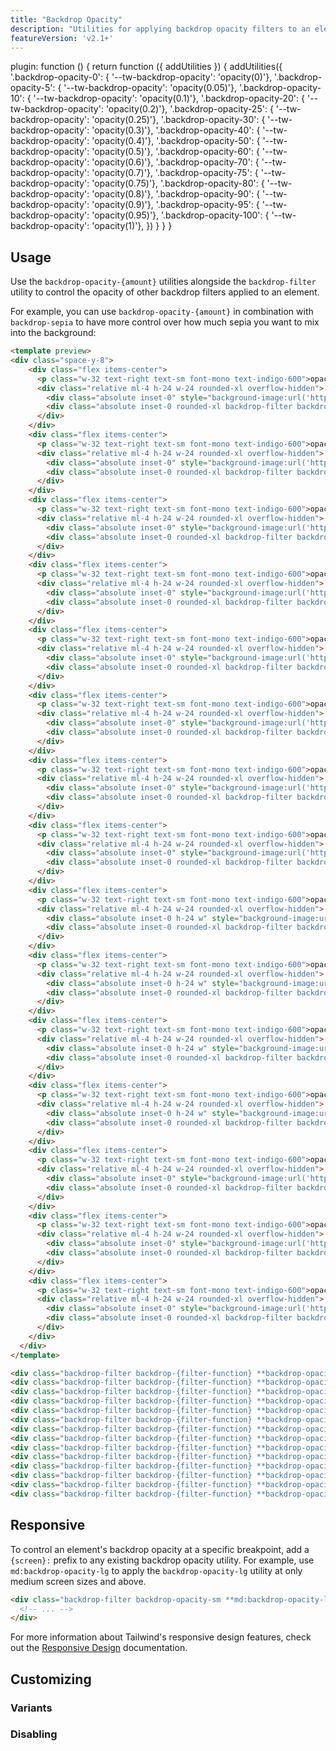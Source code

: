 ```yaml
---
title: "Backdrop Opacity"
description: "Utilities for applying backdrop opacity filters to an element."
featureVersion: 'v2.1+'
---
```



  plugin: function () {
    return function ({ addUtilities }) {
      addUtilities({
        '.backdrop-opacity-0': { '--tw-backdrop-opacity': 'opacity(0)'},
        '.backdrop-opacity-5': { '--tw-backdrop-opacity': 'opacity(0.05)'},
        '.backdrop-opacity-10': { '--tw-backdrop-opacity': 'opacity(0.1)'},
        '.backdrop-opacity-20': { '--tw-backdrop-opacity': 'opacity(0.2)'},
        '.backdrop-opacity-25': { '--tw-backdrop-opacity': 'opacity(0.25)'},
        '.backdrop-opacity-30': { '--tw-backdrop-opacity': 'opacity(0.3)'},
        '.backdrop-opacity-40': { '--tw-backdrop-opacity': 'opacity(0.4)'},
        '.backdrop-opacity-50': { '--tw-backdrop-opacity': 'opacity(0.5)'},
        '.backdrop-opacity-60': { '--tw-backdrop-opacity': 'opacity(0.6)'},
        '.backdrop-opacity-70': { '--tw-backdrop-opacity': 'opacity(0.7)'},
        '.backdrop-opacity-75': { '--tw-backdrop-opacity': 'opacity(0.75)'},
        '.backdrop-opacity-80': { '--tw-backdrop-opacity': 'opacity(0.8)'},
        '.backdrop-opacity-90': { '--tw-backdrop-opacity': 'opacity(0.9)'},
        '.backdrop-opacity-95': { '--tw-backdrop-opacity': 'opacity(0.95)'},
        '.backdrop-opacity-100': { '--tw-backdrop-opacity': 'opacity(1)'},
      })
    }
  }
}

## Usage

Use the `backdrop-opacity-{amount}` utilities alongside the `backdrop-filter` utility to control the opacity of other backdrop filters applied to an element.

For example, you can use `backdrop-opacity-{amount}` in combination with `backdrop-sepia` to have more control over how much sepia you want to mix into the background:

```html lightBlue
<template preview>
<div class="space-y-8">
    <div class="flex items-center">
      <p class="w-32 text-right text-sm font-mono text-indigo-600">opacity-0</p>
      <div class="relative ml-4 h-24 w-24 rounded-xl overflow-hidden">
        <div class="absolute inset-0" style="background-image:url('https://images.unsplash.com/photo-1608501821300-4f99e58bba77?ixid=MnwxMjA3fDB8MHxwaG90by1wYWdlfHx8fGVufDB8fHx8&ixlib=rb-1.2.1&auto=format&fit=crop&w=96&q=80&duotone=3730A3,4338CA&duotone-alpha=50');"></div>
        <div class="absolute inset-0 rounded-xl backdrop-filter backdrop-sepia backdrop-opacity-0 overflow-hidden"></div>
      </div>
    </div>
    <div class="flex items-center">
      <p class="w-32 text-right text-sm font-mono text-indigo-600">opacity-5</p>
      <div class="relative ml-4 h-24 w-24 rounded-xl overflow-hidden">
        <div class="absolute inset-0" style="background-image:url('https://images.unsplash.com/photo-1608501821300-4f99e58bba77?ixid=MnwxMjA3fDB8MHxwaG90by1wYWdlfHx8fGVufDB8fHx8&ixlib=rb-1.2.1&auto=format&fit=crop&w=96&q=80&duotone=3730A3,4338CA&duotone-alpha=50');"></div>
        <div class="absolute inset-0 rounded-xl backdrop-filter backdrop-sepia backdrop-opacity-5 overflow-hidden"></div>
      </div>
    </div>
    <div class="flex items-center">
      <p class="w-32 text-right text-sm font-mono text-indigo-600">opacity-10</p>
      <div class="relative ml-4 h-24 w-24 rounded-xl overflow-hidden">
        <div class="absolute inset-0" style="background-image:url('https://images.unsplash.com/photo-1608501821300-4f99e58bba77?ixid=MnwxMjA3fDB8MHxwaG90by1wYWdlfHx8fGVufDB8fHx8&ixlib=rb-1.2.1&auto=format&fit=crop&w=96&q=80&duotone=3730A3,4338CA&duotone-alpha=50');"></div>
        <div class="absolute inset-0 rounded-xl backdrop-filter backdrop-sepia backdrop-opacity-10 overflow-hidden"></div>
      </div>
    </div>
    <div class="flex items-center">
      <p class="w-32 text-right text-sm font-mono text-indigo-600">opacity-20</p>
      <div class="relative ml-4 h-24 w-24 rounded-xl overflow-hidden">
        <div class="absolute inset-0" style="background-image:url('https://images.unsplash.com/photo-1608501821300-4f99e58bba77?ixid=MnwxMjA3fDB8MHxwaG90by1wYWdlfHx8fGVufDB8fHx8&ixlib=rb-1.2.1&auto=format&fit=crop&w=96&q=80&duotone=3730A3,4338CA&duotone-alpha=50');"></div>
        <div class="absolute inset-0 rounded-xl backdrop-filter backdrop-sepia backdrop-opacity-20 overflow-hidden"></div>
      </div>
    </div>
    <div class="flex items-center">
      <p class="w-32 text-right text-sm font-mono text-indigo-600">opacity-25</p>
      <div class="relative ml-4 h-24 w-24 rounded-xl overflow-hidden">
        <div class="absolute inset-0" style="background-image:url('https://images.unsplash.com/photo-1608501821300-4f99e58bba77?ixid=MnwxMjA3fDB8MHxwaG90by1wYWdlfHx8fGVufDB8fHx8&ixlib=rb-1.2.1&auto=format&fit=crop&w=96&q=80&duotone=3730A3,4338CA&duotone-alpha=50');"></div>
        <div class="absolute inset-0 rounded-xl backdrop-filter backdrop-sepia backdrop-opacity-25 overflow-hidden"></div>
      </div>
    </div>
    <div class="flex items-center">
      <p class="w-32 text-right text-sm font-mono text-indigo-600">opacity-30</p>
      <div class="relative ml-4 h-24 w-24 rounded-xl overflow-hidden">
        <div class="absolute inset-0" style="background-image:url('https://images.unsplash.com/photo-1608501821300-4f99e58bba77?ixid=MnwxMjA3fDB8MHxwaG90by1wYWdlfHx8fGVufDB8fHx8&ixlib=rb-1.2.1&auto=format&fit=crop&w=96&q=80&duotone=3730A3,4338CA&duotone-alpha=50');"></div>
        <div class="absolute inset-0 rounded-xl backdrop-filter backdrop-sepia backdrop-opacity-30 overflow-hidden"></div>
      </div>
    </div>
    <div class="flex items-center">
      <p class="w-32 text-right text-sm font-mono text-indigo-600">opacity-40</p>
      <div class="relative ml-4 h-24 w-24 rounded-xl overflow-hidden">
        <div class="absolute inset-0" style="background-image:url('https://images.unsplash.com/photo-1608501821300-4f99e58bba77?ixid=MnwxMjA3fDB8MHxwaG90by1wYWdlfHx8fGVufDB8fHx8&ixlib=rb-1.2.1&auto=format&fit=crop&w=96&q=80&duotone=3730A3,4338CA&duotone-alpha=50');"></div>
        <div class="absolute inset-0 rounded-xl backdrop-filter backdrop-sepia backdrop-opacity-40 overflow-hidden"></div>
      </div>
    </div>
    <div class="flex items-center">
      <p class="w-32 text-right text-sm font-mono text-indigo-600">opacity-50</p>
      <div class="relative ml-4 h-24 w-24 rounded-xl overflow-hidden">
        <div class="absolute inset-0" style="background-image:url('https://images.unsplash.com/photo-1608501821300-4f99e58bba77?ixid=MnwxMjA3fDB8MHxwaG90by1wYWdlfHx8fGVufDB8fHx8&ixlib=rb-1.2.1&auto=format&fit=crop&w=96&q=80&duotone=3730A3,4338CA&duotone-alpha=50');"></div>
        <div class="absolute inset-0 rounded-xl backdrop-filter backdrop-sepia backdrop-opacity-50 overflow-hidden"></div>
      </div>
    </div>
    <div class="flex items-center">
      <p class="w-32 text-right text-sm font-mono text-indigo-600">opacity-60</p>
      <div class="relative ml-4 h-24 w-24 rounded-xl overflow-hidden">
        <div class="absolute inset-0 h-24 w" style="background-image:url('https://images.unsplash.com/photo-1608501821300-4f99e58bba77?ixid=MnwxMjA3fDB8MHxwaG90by1wYWdlfHx8fGVufDB8fHx8&ixlib=rb-1.2.1&auto=format&fit=crop&w=96&q=80&duotone=3730A3,4338CA&duotone-alpha=50');"></div>
        <div class="absolute inset-0 rounded-xl backdrop-filter backdrop-sepia backdrop-opacity-60 overflow-hidden"></div>
      </div>
    </div>
    <div class="flex items-center">
      <p class="w-32 text-right text-sm font-mono text-indigo-600">opacity-70</p>
      <div class="relative ml-4 h-24 w-24 rounded-xl overflow-hidden">
        <div class="absolute inset-0 h-24 w" style="background-image:url('https://images.unsplash.com/photo-1608501821300-4f99e58bba77?ixid=MnwxMjA3fDB8MHxwaG90by1wYWdlfHx8fGVufDB8fHx8&ixlib=rb-1.2.1&auto=format&fit=crop&w=96&q=80&duotone=3730A3,4338CA&duotone-alpha=50');"></div>
        <div class="absolute inset-0 rounded-xl backdrop-filter backdrop-sepia backdrop-opacity-70 overflow-hidden"></div>
      </div>
    </div>
    <div class="flex items-center">
      <p class="w-32 text-right text-sm font-mono text-indigo-600">opacity-75</p>
      <div class="relative ml-4 h-24 w-24 rounded-xl overflow-hidden">
        <div class="absolute inset-0 h-24 w" style="background-image:url('https://images.unsplash.com/photo-1608501821300-4f99e58bba77?ixid=MnwxMjA3fDB8MHxwaG90by1wYWdlfHx8fGVufDB8fHx8&ixlib=rb-1.2.1&auto=format&fit=crop&w=96&q=80&duotone=3730A3,4338CA&duotone-alpha=50');"></div>
        <div class="absolute inset-0 rounded-xl backdrop-filter backdrop-sepia backdrop-opacity-75 overflow-hidden"></div>
      </div>
    </div>
    <div class="flex items-center">
      <p class="w-32 text-right text-sm font-mono text-indigo-600">opacity-80</p>
      <div class="relative ml-4 h-24 w-24 rounded-xl overflow-hidden">
        <div class="absolute inset-0 h-24 w" style="background-image:url('https://images.unsplash.com/photo-1608501821300-4f99e58bba77?ixid=MnwxMjA3fDB8MHxwaG90by1wYWdlfHx8fGVufDB8fHx8&ixlib=rb-1.2.1&auto=format&fit=crop&w=96&q=80&duotone=3730A3,4338CA&duotone-alpha=50');"></div>
        <div class="absolute inset-0 rounded-xl backdrop-filter backdrop-sepia backdrop-opacity-80 overflow-hidden"></div>
      </div>
    </div>
    <div class="flex items-center">
      <p class="w-32 text-right text-sm font-mono text-indigo-600">opacity-90</p>
      <div class="relative ml-4 h-24 w-24 rounded-xl overflow-hidden">
        <div class="absolute inset-0" style="background-image:url('https://images.unsplash.com/photo-1608501821300-4f99e58bba77?ixid=MnwxMjA3fDB8MHxwaG90by1wYWdlfHx8fGVufDB8fHx8&ixlib=rb-1.2.1&auto=format&fit=crop&w=96&q=80&duotone=3730A3,4338CA&duotone-alpha=50');"></div>
        <div class="absolute inset-0 rounded-xl backdrop-filter backdrop-sepia backdrop-opacity-90 overflow-hidden"></div>
      </div>
    </div>
    <div class="flex items-center">
      <p class="w-32 text-right text-sm font-mono text-indigo-600">opacity-95</p>
      <div class="relative ml-4 h-24 w-24 rounded-xl overflow-hidden">
        <div class="absolute inset-0" style="background-image:url('https://images.unsplash.com/photo-1608501821300-4f99e58bba77?ixid=MnwxMjA3fDB8MHxwaG90by1wYWdlfHx8fGVufDB8fHx8&ixlib=rb-1.2.1&auto=format&fit=crop&w=96&q=80&duotone=3730A3,4338CA&duotone-alpha=50');"></div>
        <div class="absolute inset-0 rounded-xl backdrop-filter backdrop-sepia backdrop-opacity-95 overflow-hidden"></div>
      </div>
    </div>
    <div class="flex items-center">
      <p class="w-32 text-right text-sm font-mono text-indigo-600">opacity-100</p>
      <div class="relative ml-4 h-24 w-24 rounded-xl overflow-hidden">
        <div class="absolute inset-0" style="background-image:url('https://images.unsplash.com/photo-1608501821300-4f99e58bba77?ixid=MnwxMjA3fDB8MHxwaG90by1wYWdlfHx8fGVufDB8fHx8&ixlib=rb-1.2.1&auto=format&fit=crop&w=96&q=80&duotone=3730A3,4338CA&duotone-alpha=50');"></div>
        <div class="absolute inset-0 rounded-xl backdrop-filter backdrop-sepia backdrop-opacity-100 overflow-hidden"></div>
      </div>
    </div>
  </div>
</template>

<div class="backdrop-filter backdrop-{filter-function} **backdrop-opacity-5** ..."></div>
<div class="backdrop-filter backdrop-{filter-function} **backdrop-opacity-10** ..."></div>
<div class="backdrop-filter backdrop-{filter-function} **backdrop-opacity-20** ..."></div>
<div class="backdrop-filter backdrop-{filter-function} **backdrop-opacity-25** ..."></div>
<div class="backdrop-filter backdrop-{filter-function} **backdrop-opacity-30** ..."></div>
<div class="backdrop-filter backdrop-{filter-function} **backdrop-opacity-40** ..."></div>
<div class="backdrop-filter backdrop-{filter-function} **backdrop-opacity-50** ..."></div>
<div class="backdrop-filter backdrop-{filter-function} **backdrop-opacity-60** ..."></div>
<div class="backdrop-filter backdrop-{filter-function} **backdrop-opacity-70** ..."></div>
<div class="backdrop-filter backdrop-{filter-function} **backdrop-opacity-75** ..."></div>
<div class="backdrop-filter backdrop-{filter-function} **backdrop-opacity-80** ..."></div>
<div class="backdrop-filter backdrop-{filter-function} **backdrop-opacity-90** ..."></div>
<div class="backdrop-filter backdrop-{filter-function} **backdrop-opacity-95** ..."></div>
<div class="backdrop-filter backdrop-{filter-function} **backdrop-opacity-100** ..."></div>
```

## Responsive

To control an element's backdrop opacity at a specific breakpoint, add a `{screen}:` prefix to any existing backdrop opacity utility. For example, use `md:backdrop-opacity-lg` to apply the `backdrop-opacity-lg` utility at only medium screen sizes and above.

```html
<div class="backdrop-filter backdrop-opacity-sm **md:backdrop-opacity-lg** ...">
  <!-- ... -->
</div>
```

For more information about Tailwind's responsive design features, check out the [Responsive Design](/docs/responsive-design) documentation.

## Customizing

### Variants

<Variants plugin="backdropOpacity" name="backdrop opacity" />

### Disabling

<Disabling plugin="backdropOpacity" name="backdrop opacity" />
